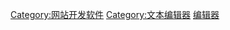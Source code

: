 {{Cat main|HTML编辑器}}
{{seealso|HTML编辑器比较}}
{{HTML编辑器}}

[[Category:网站开发软件|Category:网站开发软件]]
[[Category:文本编辑器|Category:文本编辑器]]
[[Category:HTML|编辑器]]